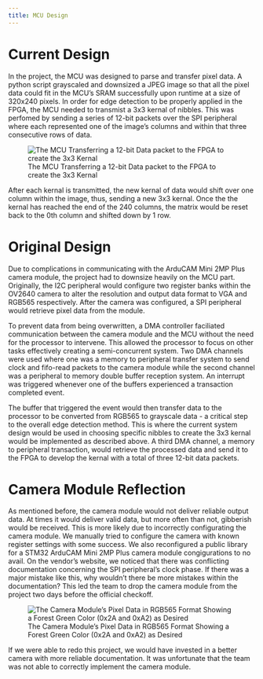 ```yaml
---
title: MCU Design
---
```


# Current Design

In the project, the MCU was designed to parse and transfer pixel data. A python script grayscaled and downsized a JPEG image so that all the pixel data could fit in the MCU's SRAM successfully upon runtime at a size of 320x240 pixels. In order for edge detection to be properly applied in the FPGA, the MCU needed to transmist a 3x3 kernal of nibbles. This was perfomed by sending a series of 12-bit packets over the SPI peripheral where each represented one of the image's columns and within that three consecutive rows of data.  

![The MCU Transferring a 12-bit Data packet to the FPGA to create the 3x3 Kernal](../images/mcu_transfer.png)

After each kernal is transmitted, the new kernal of data would shift over one column within the image, thus, sending a new 3x3 kernal. Once the the kernal has reached the end of the 240 columns, the matrix would be reset back to the 0th column and shifted down by 1 row.  

# Original Design

Due to complications in communicating with the ArduCAM Mini 2MP Plus camera module, the project had to downsize heavily on the MCU part. Originally, the I2C peripheral would configure two register banks within the OV2640 camera to alter the resolution and output data format to VGA and RGB565 respectively. After the camera was configured, a SPI peripheral would retrieve pixel data from the module. 

To prevent data from being overwritten, a DMA controller faciliated communication between the camera module and the MCU without the need for the processor to intervene. This allowed the processor to focus on other tasks effectively creating a semi-concurrent system. Two DMA channels were used where one was a memory to peripheral transfer system to send clock and fifo-read packets to the camera module while the second channel was a peripheral to memory double buffer reception system. An interrupt was triggered whenever one of the buffers experienced a transaction completed event. 

The buffer that triggered the event would then transfer data to the processor to be converted from RGB565 to grayscale data - a critical step to the overall edge detection method. This is where the current system design would be used in choosing specific nibbles to create the 3x3 kernal would be implemented as described above. A third DMA channel, a memory to peripheral transaction, would retrieve the processed data and send it to the FPGA to develop the kernal with a total of three 12-bit data packets. 

# Camera Module Reflection

As mentioned before, the camera module would not deliver reliable output data. At times it would deliver valid data, but more often than not, gibberish would be received. This is more likely due to incorrectly configurating the camera module. We manually tried to configure the camera with known register settings with some success. We also reconfigured a public library for a STM32 ArduCAM Mini 2MP Plus camera module congigurations to no avail. On the vendor's website, we noticed that there was conflicting documentation concerning the SPI peripheral's clock phase. If there was a major mistake like this, why wouldn't there be more mistakes within the documentation? This led the team to drop the camera module from the project two days before the official checkoff. 

![The Camera Module's Pixel Data in RGB565 Format Showing a Forest Green Color (0x2A and 0xA2) as Desired](../images/valid_pixel_data.png)

If we were able to redo this project, we would have invested in a better camera with more reliable documentation. It was unfortunate that the team was not able to correctly implement the camera module. 
